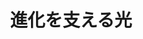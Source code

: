 ﻿---
title: "進化を支える光"
category: "工学院"
vol: 82
interviewee: "荒井・西山"
url: "http://www.opto.ee.e.titech.ac.jp/"
tags: ["光","進化","通信","力","回路"]
pdf: "82-2-arai-nishiyama.pdf"
career: ""
preface: "TSUBAME にも使われている光通信技術はさらに進化を遂げて、集積回路上の電気信号をも光に換えようとしている。光配線を実現するためには、レーザーの消費電力を1000分の1にしなければならない。この課題をどう解決するのだろうか。超近距離光通信用半導体レーザー技術の最先端をのぞいてみよう。"
---
